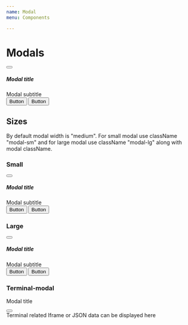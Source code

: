 ```yaml
---
name: Modal
menu: Components

---
```


# Modals

<Playground>
<div className="modal" tabIndex="-1" role="dialog">
  <div className="modal-md modal-dialog" role="document">
    <div className="modal-content">
      <div className="modal-header">
        <button type="button" className="btn btn-icon" data-dismiss="modal" aria-label="Close">
          <i className="mi mi-x"></i>
        </button>
        <h5 className="modal-title">Modal title</h5>
      </div>
      <div className="modal-body">
      <div className="col-12 modal-sub-title">
        Modal subtitle
      </div>
      </div>
      <div className="modal-footer">
        <button type="button" className="btn btn-primary">Button</button>
        <button type="submit" className="btn btn-link mt-4">Button</button>
      </div>
    </div>
  </div>
</div>

</Playground>

## Sizes

By default modal width is "medium". For small modal use className "modal-sm" and 
for large modal use className "modal-lg" along with modal className.

### Small

<Playground>
<div className="modal" tabIndex="-1" role="dialog">
  <div className="modal-sm modal-dialog" role="document">
    <div className="modal-content">
      <div className="modal-header">
        <button type="button" className="btn btn-icon" data-dismiss="modal" aria-label="Close">
          <i className="mi mi-x"></i>
        </button>
        <h5 className="modal-title">Modal title</h5>
      </div>
      <div className="modal-body">
      <div className="col-12 modal-sub-title">
        Modal subtitle
      </div>
      </div>
      <div className="modal-footer">
        <button type="button" className="btn btn-primary">Button</button>
        <button type="submit" className="btn btn-link mt-4">Button</button>
      </div>
    </div>
  </div>
</div>
</Playground>

### Large

<Playground>
<div className="modal" tabIndex="-1" role="dialog">
  <div className="modal-lg modal-dialog" role="document">
    <div className="modal-content">
      <div className="modal-header">
        <button type="button" className="btn btn-icon" data-dismiss="modal" aria-label="Close">
          <i className="mi mi-x"></i>
        </button>
        <h5 className="modal-title">Modal title</h5>
      </div>
      <div className="modal-body">
      <div className="col-12 modal-sub-title">
        Modal subtitle
      </div>
      </div>
      <div className="modal-footer">
        <button type="button" className="btn btn-primary">Button</button>
        <button type="submit" className="btn btn-link mt-4">Button</button>
      </div>
    </div>
  </div>
</div>
</Playground>

### Terminal-modal

<Playground>
<div className="modal" tabIndex="-1" role="dialog">
  <div className="modal-md modal-dialog" role="document">
    <div className="modal-content terminal">
      <div className="modal-header d-flex justify-content-between pt-3 pl-3 pr-3 pb-3">
        <p className="modal-title">Modal title</p>
        <button type="button" className="btn btn-icon p-0" data-dismiss="modal" aria-label="Close">
          <i className="dci dci-x"></i>
        </button>
      </div>
      <div className="modal-body p-0 d-flex justify-content-start">
        <div class="terminal-body p-2">
          Terminal related Iframe or JSON data can be displayed here 
        </div>
      </div>
    </div>
  </div>
</div>
</Playground>

